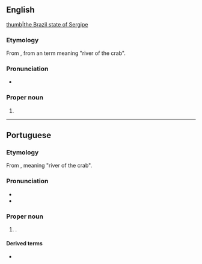 ==English==
{{wikipedia}}
[[file:Brazil State Sergipe.svg|thumb|the Brazil state of Sergipe]]

===Etymology===
From {{etyl|pt|en}} {{m|pt|Sergipe}}, from an {{etyl|tpw|en}} term meaning "river of the crab".

===Pronunciation===
* {{IPA|en|/sɜː(ɹ)ˈʒiːpi/}}

===Proper noun===
{{en-proper noun}}

# {{place|en|state|r/Northeast Region|c/Brazil|capital=Aracaju}}

----

==Portuguese==

===Etymology===
From {{der|pt|tpw}}, meaning "river of the crab".

===Pronunciation===
{{pt-IPA}}
* {{audio|pt|Pt-br Sergipe.ogg|Audio (BR)}}
* {{hyphenation|pt|Ser|gi|pe}}

===Proper noun===
{{pt-proper noun|}}

# {{place|pt|state|r/pt:Northeast Region|c/pt:Brazil|capital=pt:Aracaju}}.
#: {{syn|pt|SE|q1=abbreviation}}

====Derived terms====
* {{l|pt|sergipano}}